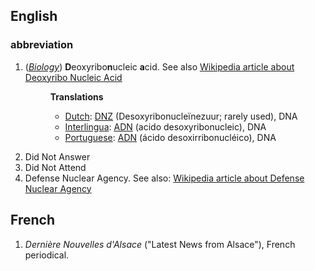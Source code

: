 ==English==
===abbreviation===
#(''[[w:Biology|Biology]]'') '''D'''eoxyribo'''n'''ucleic '''a'''cid. See also [[w:DNA|Wikipedia article about Deoxyribo Nucleic Acid]]
#:'''Translations'''
#:*[[Dutch]]: [[DNZ]] (Desoxyribonucleïnezuur; rarely used), DNA
#:*[[Interlingua]]: [[ADN]] (acido desoxyribonucleic), DNA
#:*[[Portuguese]]: [[ADN]] (ácido desoxirribonucléico), DNA
# Did Not Answer
# Did Not Attend
# Defense Nuclear Agency. See also: [[w:Defense Nuclear Agency|Wikipedia article about Defense Nuclear Agency]]

==French==
#''Dernière Nouvelles d'Alsace'' ("Latest News from Alsace"), French periodical.